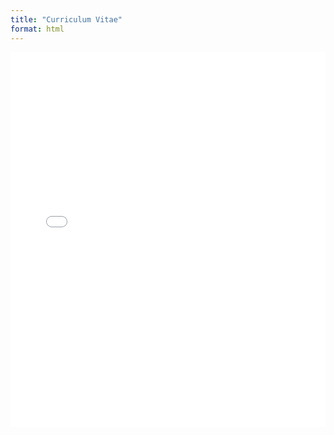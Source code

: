 ```yaml
---
title: "Curriculum Vitae"
format: html
---
```


<embed src="CV June 2025.pdf" width="100%" height="600px" type="application/pdf">